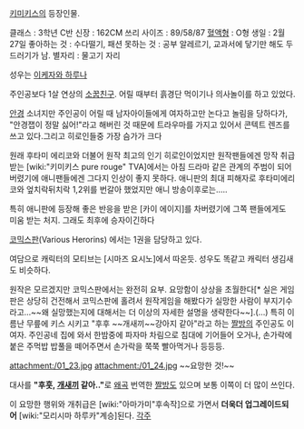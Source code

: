 [[키미키스]]의 등장인물.

클래스 : 3학년 C반
신장 : 162CM
쓰리 사이즈 : 89/58/87
[[혈액형]] : O형
생일 : 2월 27일
좋아하는 것 : 수다떨기, 패션
못하는 것 : 공부 알레르기, 교과서에 닿기만 해도 두드러기가 남.
별자리 : 물고기 자리

성우는 [[이케자와 하루나]]

주인공보다 1살 연상의 [[소꿉친구]]. 어릴 때부터 흙경단 먹이기나 의사놀이를 하고 있었다.

[[안경]] 소녀지만 주인공이 어릴 때 남자아이들에게 여자하고만 논다고 놀림을 당하다가, "안경잽이 정말 싫어!"라고 해버린 것 때문에 트라우마를 가지고 있어서 콘텍트 렌즈를 쓰고 있다.그리고 히로인들중 가장 슴가가 크다

원래 후타미 에리코와 더불어 원작 최고의 인기 히로인이었지만 원작팬들에겐 망작 취급 받는 [wiki:"키미키스 pure rouge" TVA]에서는 아침 드라마 같은 관계의 주범이 되어버렸기에 애니팬들에겐 그다지 인상이 좋지 못하다. 애니판의 최대 피해자로 후타미에리코와 엎치락뒤치락 1,2위를 번갈아 했었지만 애니 방송이후로는..... 

특히 애니판에 등장해 좋은 반응을 받은 [카이 에이지]를 차버렸기에 그쪽 팬들에게도 미움 받는 처지. 그래도 최후에 승자이긴하다

[[코믹스판]](Various Herorins) 에서는 1권을 담당하고 있다.

여담으로 캐릭터의 모티브는 [시마즈 요시노]에서 따온듯. 성우도 똑같고 캐릭터 생김새도 비슷하다. 

원작은 모르겠지만 코믹스판에서는 완전히 요부. 요망함이 상상을 초월한다[* 실은 게임판은 상당히 건전해서 코믹스판에 홀려서 원작게임을 해봤다가 실망한 사람이 부지기수라고...~~왜 실망했는지에 대해서는 더 이상의 자세한 설명을 생략한다~~].(…) 특히 이름난 무릎에 키스 시키고 "후후 ~~개새끼~~강아지 같아"라고 하는 [[짤방]]의 주인공도 이 여자. 주인공네 집에 와서 한밤중에 파자마 차림으로 침대에 기어들어 오거나, 손가락에 붙은 주먹밥 밥풀을 떼어주면서 손가락을 쭉쭉 빨아먹거나 등등등.

attachment:/01_23.jpg
attachment:/01_24.jpg
~~요망한 것!~~

대사를 '''"후훗, [[개새끼]] 같아.."'''로 [[왜곡]] 번역한 [[짤방]]도 있으며 보통 이쪽이 더 많이 쓰인다.

이 요망한 행위와 개취급은 [wiki:"아마가미"후속작]으로 가면서 '''더욱더 업그레이드되어''' [wiki:"모리시마 하루카"계승]된다.
[[각주]]
